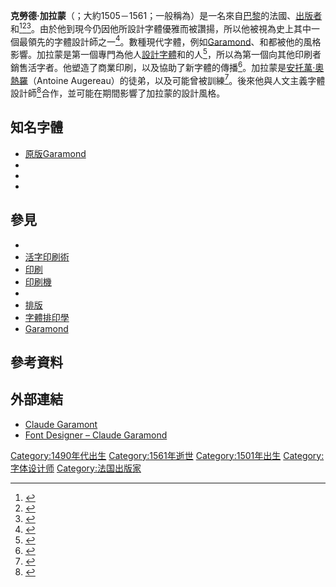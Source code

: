 {{NoteTA
|T=zh-cn:克洛德·加拉蒙; zh-hk:克勞德·加拉蒙;
|1=zh-cn:克洛德; zh-hk:克勞德;
}}
{{Infobox person
|name = 克洛德·加拉蒙
|native_name = Claude Garamont
|image = ClaudeGaramond.jpeg
|occupation = {{le|字體設計師|Type designer}}、[[出版|出版者]]、{{le|活字沖壓|Punchcutting|活字沖壓師}}
|birth_date = 約1505年
|death_date = 約1561年
|known_for = [[Garamond|Garamond]]
}}

'''克勞德·加拉蒙'''（{{lang-fr|Claude Garamont}}；大約1505－1561；一般稱為{{lang|fr|Claude Garamond}}）是一名來自[[巴黎|巴黎]]的法國{{le|字體設計師|Type designer}}、[[出版|出版者]]和{{le|活字沖壓|Punchcutting|活字沖壓師}}<ref>{{cite book|last=Bringhurst|first=Robert|title=The Elements of Typographic Style|year=2008|publisher=Hartley & Maks|location=Vancouver, Canada|isbn=0-88179-205-5|pages=337}}</ref><ref name="Encyclopaedia Britannica">{{cite book|title=Encyclopaedia Britannica|date=2014|url=http://www.britannica.com/biography/Claude-Garamond|accessdate=20 August 2015|archive-date=2016-01-23|archive-url=https://web.archive.org/web/20160123094719/http://www.britannica.com/biography/Claude-Garamond|dead-url=no}}</ref><ref name="Garamont's early career: the grecs du roi">{{cite web|title=Garamont's early career: the grecs du roi|url=http://www.garamond.culture.fr/en/page/garamont_s_early_career_the_grecs_du_roi|website=Garamond|publisher=French Ministry of Culture|accessdate=20 August 2015|archive-date=2015-09-24|archive-url=https://web.archive.org/web/20150924020728/http://www.garamond.culture.fr/en/page/garamont_s_early_career_the_grecs_du_roi|dead-url=no}}</ref>。由於他到現今仍因他所設計字體優雅而被讚揚，所以他被視為史上其中一個最領先的字體設計師之一<ref>{{cite web|title=tipometar : reprint : claude garamond|url=http://www.tipometar.org/reprint/Garamond/IndexEng.html|accessdate=2016-01-25|archive-date=2016-02-01|archive-url=https://web.archive.org/web/20160201133622/http://www.tipometar.org/reprint/Garamond/IndexEng.html|dead-url=no}}</ref>。數種現代字體，例如[[Garamond|Garamond]]、{{le|Granjon|Granjon}}和{{le|Sabon|Sabon}}都被他的風格影響。加拉蒙是第一個專門為他人[[字體設計|設計字體]]和{{le|活字沖壓|Punchcutting|沖壓活字}}的人<ref>{{cite book|last=Schlager|first=Neil|title=Science and Its Times: Understanding the Social Significance and Scientific Discovery|year=2000|publisher=Gale Group|location=Detroit}}</ref>，所以為第一個向其他印刷者銷售活字者。他塑造了商業印刷，以及協助了新字體的傳播<ref>{{cite book|last=Steinberg|first=S.H.|title=Five Hundred Years of Printing|url=https://archive.org/details/fivehundredyears00stei_0|year=1996|publisher=The British Library and Oak Knoll Press|pages=[https://archive.org/details/fivehundredyears00stei_0/page/16 16], 75}}</ref>。加拉蒙是[[安托萬·奧熱羅|安托萬·奧熱羅]]（Antoine Augereau）的徒弟，以及可能曾被{{le|西蒙·德科利納|Simon de Colines}}訓練<ref>{{cite web|title=Garamond|url=http://www.garamond.culture.fr/en/page/claude_garamont_s_predecessors_and_contemporaries|accessdate=2016-01-25|archive-date=2016-03-04|archive-url=https://web.archive.org/web/20160304090721/http://www.garamond.culture.fr/en/page/claude_garamont_s_predecessors_and_contemporaries|dead-url=no}}</ref>。後來他與人文主義字體設計師{{le|若弗魯瓦·托里|Geoffroy Tory}}<ref>{{cite web|title=Garamond|url=http://alphabetevolution.rifai.ru/pages/garamond_11.htm|accessdate=2016-01-25|archive-date=2015-01-30|archive-url=https://web.archive.org/web/20150130012226/http://alphabetevolution.rifai.ru/pages/garamond_11.htm|dead-url=no}}</ref>合作，並可能在期間影響了加拉蒙的設計風格。

==知名字體==
*[[Garamond|原版Garamond]]
*{{le|Grecs du roi|Grecs du roi}}
*{{le|Granjon|Granjon}}
*{{le|Sabon|Sabon}}

==參見==
* {{le|西方字體歷史|History of Western typography}}
* [[活字印刷術|活字印刷術]]
* [[印刷|印刷]]
* [[印刷機|印刷機]]
* {{le|活字沖壓|Punchcutting}}
* [[排版|排版]]
* [[字體排印學|字體排印學]]
* [[Garamond|Garamond]]

==參考資料==
{{reflist}}

==外部連結==
*[http://www.garamond.culture.fr/en/page/garamont_or_garamond Claude Garamont]{{Wayback|url=http://www.garamond.culture.fr/en/page/garamont_or_garamond |date=20151231053408 }}
*[http://www.linotype.com/en/414/claudegaramond.html Font Designer – Claude Garamond]{{Wayback|url=http://www.linotype.com/en/414/claudegaramond.html |date=20150921004141 }}

{{DEFAULTSORT:Garamond, Claude}}
[[Category:1490年代出生|Category:1490年代出生]]
[[Category:1561年逝世|Category:1561年逝世]]
[[Category:1501年出生|Category:1501年出生]]
[[Category:字体设计师|Category:字体设计师]]
[[Category:法国出版家|Category:法国出版家]]